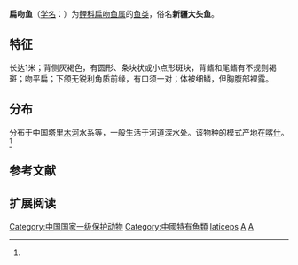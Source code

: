 {{Speciesbox
| name = 扁吻鱼
| status = EN
| status_system = IUCN3.1
| image = 
| genus = Aspiorhynchus
| species = laticeps
| authority = {{le|Francis Day|Francis Day|Day}}, 1877<ref name='id6184'>{{cite web| url =http://www.bioinfo.cn/db05/BjdwSpecies.php?action=view&id=6184| title =扁吻鱼| work =中国动物物种编目数据库| publisher =中国科学院微生物研究所| author =中国科学院动物研究所| accessdate =2009-04-11| deadurl =yes| archiveurl =https://web.archive.org/web/20141129001201/http://www.bioinfo.cn/db05/BjdwSpecies.php?action=view&id=6184| archivedate =2014-11-29}}</ref>
}}

'''扁吻鱼'''（[[学名|学名]]：{{lang|la|''Aspiorhynchus laticeps''}}）为[[鲤科|鲤科]][[扁吻鱼属|扁吻鱼属]]的[[鱼类|鱼类]]，俗名'''新疆大头鱼'''。

== 特征 ==
长达1米；背侧灰褐色，有圆形、条块状或小点形斑块，背鳍和尾鳍有不规则褐斑；吻平扁；下颌无锐利角质前缘，有口须一对；体被细鳞，但胸腹部裸露。

== 分布 ==
分布于中国[[塔里木河|塔里木河]]水系等，一般生活于河道深水处。该物种的模式产地在[[喀什|喀什]]。<ref name='id6184'/>

== 参考文献 ==
{{reflist}}

== 扩展阅读 ==
{{refbegin}}
{{wikispecies-inline|Aspiorhynchus|扁吻鱼}}
{{refend}}	
{{中国国家重点保护野生动物名录/鱼纲}}
{{Taxonbar}}

[[Category:中国国家一级保护动物|Category:中国国家一级保护动物]]
[[Category:中國特有魚類|Category:中國特有魚類]]
[[Category:扁吻鱼属|laticeps]]
[[Category:1877年描述的鱼类|A]]
[[Category:新疆动物|A]]


{{鯉形目小作品}}